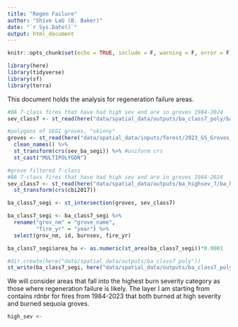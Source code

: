 ```yaml
---
title: "Regen Failure"
author: "Shive Lab (B. Baker)"
date: "`r Sys.Date()`"
output: html_document
---
```


```r
knitr::opts_chunk$set(echo = TRUE, include = F, warning = F, error = F)

library(here)
library(tidyverse)
library(sf)
library(terra)

```

This document holds the analysis for regeneration failure areas.

```r
#BA 7-class fires that have had high sev and are in groves 1984-2024 
sev_class7 <- st_read(here("data/spatial_data/outputs/ba_class7_poly/ba_class7_poly.shp"))

#polygons of SEGI groves, "skinny"
groves <- st_read(here("data/spatial_data/inputs/forest/2023_GS_Groves_OTI_public.gdb"), layer = "OGS_Groves_2023_97_public") %>%
  clean_names() %>%
  st_transform(crs(sev_ba_segi)) %>% #uniform crs
  st_cast("MULTIPOLYGON") 

```



```r
#grove filtered 7-class
#BA 7-class fires that have had high sev and are in groves 1984-2024 
sev_class7 <- st_read(here("data/spatial_data/outputs/ba_highsev_7/ba_highsev_7.shp")) %>% 
  st_transform(crs(cbi2017))

ba_class7_segi <- st_intersection(groves, sev_class7)

ba_class7_segi <- ba_class7_segi %>% 
  rename("grov_nm" = "grove_name",
         "fire_yr" = "year") %>% 
  select(grov_nm, id, burnsev, fire_yr) 

ba_class7_segi$area_ha <- as.numeric(st_area(ba_class7_segi))*0.0001 

#dir.create(here("data/spatial_data/outputs/ba_class7_poly"))
st_write(ba_class7_segi, here("data/spatial_data/outputs/ba_class7_poly/ba_class7_poly.shp"), append = F)

```

We will consider areas that fall into the highest burn severity category as those where regeneration failure is likely. The layer I am starting from contains rdnbr for fires from 1984-2023 that both burned at high severity and burned sequoia groves.

```r

high_sev <- 
  


```




